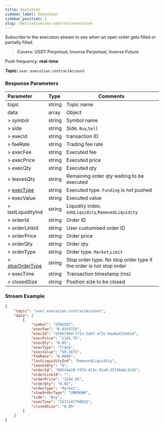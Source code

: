 ```yaml
---
title: Execution
sidebar_label: Execution
sidebar_position: 2
slug: /derivatives/ws-contract/execution
---
```

Subscribe to the execution stream to see when an open order gets filled or partially filled.
> **Covers: USDT Perpetual, Inverse Perpetual, Inverse Future**

Push frequency: **real-time**

**Topic:**
`user.execution.contractAccount`

### Response Parameters
| Parameter | Type | Comments|
|:----- |:-----|----- |
|topic |string |Topic name |
|data |array |Object |
|> symbol |string |Symbol name |
|> side |string |Side. `Buy`,`Sell` |
|> execId |string |transaction ID |
|> feeRate |string |Trading fee rate |
|> execFee |string |Executed fee |
|> execPrice |string |Executed price |
|> execQty |string |Executed qty |
|> leavesQty |string |Remaining order qty waiting to be executed |
|> [execType](../enum#exectype) |string |Executed type. `Funding` is not pushed |
|> execValue |string |Executed value |
|> lastLiquidityInd |string |Liquidity index. `AddLiquidity`,`RemovedLiquidity` |
|> orderId |string |Order ID |
|> orderLinkId |string |User customised order ID |
|> orderPrice |string |Order price |
|> orderQty |string |Order qty |
|> orderType |string |Order type. `Market`,`Limit` |
|> [stopOrderType](../enum#stopordertype) |string |Stop order type. No stop order type if the order is not stop order |
|> execTime |string |Transaction timestamp (ms) |
|> closedSize |string |Position size to be closed |

### Stream Example

```json
{
    "topic": "user.execution.contractAccount",
    "data": [
        {
            "symbol": "ETHUSDT",
            "execFee": "0.0355725",
            "execId": "e59b7d0d-7713-5abf-a73c-6ea6e413a614",
            "execPrice": "1185.75",
            "execQty": "0.05",
            "execType": "Trade",
            "execValue": "59.2875",
            "feeRate": "0.0006",
            "lastLiquidityInd": "RemovedLiquidity",
            "leavesQty": "0",
            "orderId": "00534a29-fd72-453c-81a9-35788a0c3c02",
            "orderLinkId": "",
            "orderPrice": "1244.85",
            "orderQty": "0.05",
            "orderType": "Market",
            "stopOrderType": "UNKNOWN",
            "side": "Buy",
            "execTime": "1671347790032",
            "closedSize": "0.05"
        }
    ]
}
```
